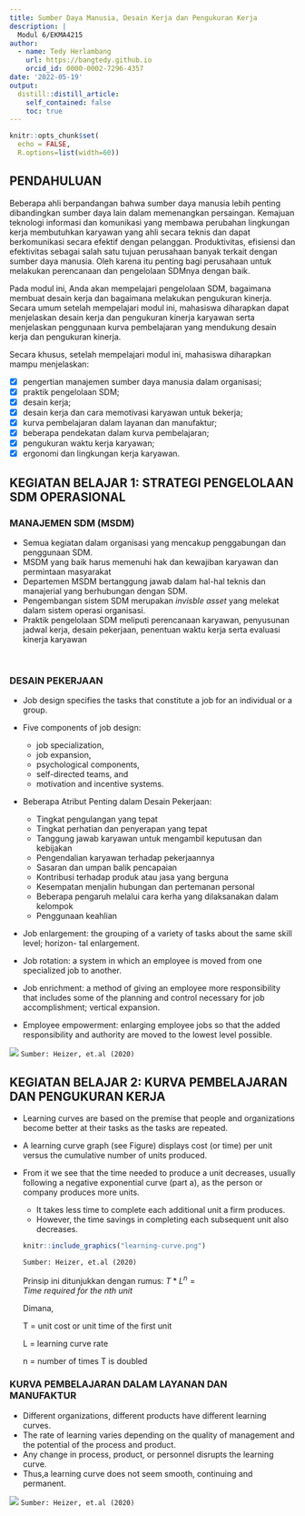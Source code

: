 ```yaml
---
title: Sumber Daya Manusia, Desain Kerja dan Pengukuran Kerja
description: |
  Modul 6/EKMA4215
author: 
  - name: Tedy Herlambang
    url: https://bangtedy.github.io
    orcid_id: 0000-0002-7296-4357
date: '2022-05-19'
output:
  distill::distill_article:
    self_contained: false
    toc: true
---
```


```r
knitr::opts_chunk$set(
  echo = FALSE,
  R.options=list(width=60))
```

## PENDAHULUAN

Beberapa ahli berpandangan bahwa sumber daya manusia lebih penting dibandingkan sumber daya lain dalam memenangkan persaingan. Kemajuan teknologi informasi dan komunikasi yang membawa perubahan lingkungan kerja membutuhkan karyawan yang ahli secara teknis dan dapat berkomunikasi secara efektif dengan pelanggan. Produktivitas, efisiensi dan efektivitas sebagai salah satu tujuan perusahaan banyak terkait dengan sumber daya manusia. Oleh karena itu penting bagi perusahaan untuk melakukan perencanaan dan pengelolaan SDMnya dengan baik.

Pada modul ini, Anda akan mempelajari pengelolaan SDM, bagaimana membuat desain kerja dan bagaimana melakukan pengukuran kinerja. Secara umum setelah mempelajari modul ini, mahasiswa diharapkan dapat menjelaskan desain kerja dan pengukuran kinerja karyawan serta menjelaskan penggunaan kurva pembelajaran yang mendukung desain kerja dan pengukuran kinerja.

Secara khusus, setelah mempelajari modul ini, mahasiswa diharapkan mampu menjelaskan:

- [x] pengertian manajemen sumber daya manusia dalam organisasi;
- [x] praktik pengelolaan SDM;
- [x] desain kerja;
- [x] desain kerja dan cara memotivasi karyawan untuk bekerja;
- [x] kurva pembelajaran dalam layanan dan manufaktur;
- [x] beberapa pendekatan dalam kurva pembelajaran;
- [x] pengukuran waktu kerja karyawan;
- [x] ergonomi dan lingkungan kerja karyawan.

## KEGIATAN BELAJAR 1: STRATEGI PENGELOLAAN SDM OPERASIONAL

### MANAJEMEN SDM (MSDM)

- Semua kegiatan dalam organisasi yang mencakup penggabungan dan penggunaan SDM.
- MSDM yang baik harus memenuhi hak dan kewajiban karyawan dan permintaan masyarakat
- Departemen MSDM bertanggung jawab dalam hal-hal teknis dan manajerial yang berhubungan dengan SDM.
- Pengembangan sistem SDM merupakan *invisble asset* yang melekat dalam sistem operasi organisasi.
- Praktik pengelolaan SDM meliputi perencanaan karyawan, penyusunan jadwal kerja, desain pekerjaan, penentuan waktu kerja serta evaluasi kinerja karyawan

<br />

### DESAIN PEKERJAAN

- Job design specifies the tasks that constitute a job for an individual or a group. 
- Five components of job design: 
  +  job specialization, 
  +  job expansion, 
  +  psychological components, 
  +  self-directed teams, and 
  +  motivation and incentive systems.

- Beberapa Atribut Penting dalam Desain Pekerjaan:

  + Tingkat pengulangan yang tepat
  + Tingkat perhatian dan penyerapan yang tepat
  + Tanggung jawab karyawan untuk mengambil keputusan dan kebijakan
  + Pengendalian karyawan terhadap pekerjaannya
  + Sasaran dan umpan balik pencapaian
  + Kontribusi terhadap produk atau jasa yang berguna
  + Kesempatan menjalin hubungan dan pertemanan personal
  + Beberapa pengaruh melalui cara kerha yang dilaksanakan dalam kelompok
  + Penggunaan keahlian

- Job enlargement: the grouping of a variety of tasks
about the same skill level; horizon-
tal enlargement.

- Job rotation: a system in which an employee is
moved from one specialized job to
another.

- Job enrichment: a method of giving an employee
more responsibility that includes some of the planning and control
necessary for job accomplishment; vertical expansion.

- Employee empowerment: enlarging employee jobs so that
the added responsibility and
authority are moved to the lowest
level possible.

![](job-enlarge-enrich.png)
`Sumber: Heizer, et.al (2020)`


## KEGIATAN BELAJAR 2: KURVA PEMBELAJARAN DAN PENGUKURAN KERJA

- Learning curves are based on the premise that people and organizations become better at
their tasks as the tasks are repeated.
- A learning curve graph (see Figure) displays cost (or time) per unit versus the cumulative number of units produced. 
- From it we see that the time needed to produce a unit decreases, usually following a negative exponential curve (part a), as the person or company produces more units.
  + It takes less time to complete each additional unit a firm produces. 
  + However, the time savings in completing each subsequent unit also decreases.
  
  ```r
  knitr::include_graphics("learning-curve.png")
 
  ```
  
  `Sumber: Heizer, et.al (2020)`
  
  Prinsip ini ditunjukkan dengan rumus:
  $T * L^n = Time\ required\ for\ the\ nth\ unit$
  
  Dimana, 
  
  T = unit cost or unit time of the first unit
  
  L = learning curve rate
  
  n = number of times T is doubled

### KURVA PEMBELAJARAN DALAM LAYANAN DAN MANUFAKTUR

- Different organizations, different products have different learning curves. 
- The rate of learning varies depending on the quality of management and the potential of the process and product. 
- Any change in process, product, or personnel disrupts the learning curve.
- Thus,a learning curve does not seem smooth, continuing and permanent.

![](example-lc-effect.png)
`Sumber: Heizer, et.al (2020)`


